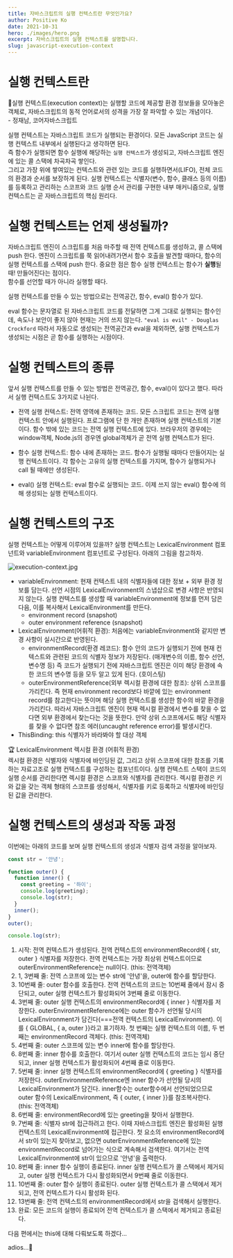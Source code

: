 ```yaml
---
title: 자바스크립트의 실행 컨텍스트란 무엇인가요?
author: Positive Ko
date: 2021-10-31
hero: ./images/hero.png
excerpt: 자바스크립트의 실행 컨텍스트를 설명합니다.
slug: javascript-execution-context
---
```


# 실행 컨텍스트란

<emphasizing>
  📌실행 컨텍스트(execution context)는 실행할 코드에 제공할 환경 정보들을
  모아놓은 객체로, 자바스크립트의 동적 언어로서의 성격을 가장 잘 파악할 수 있는
  개념이다. <br />- 정재남, 코어자바스크립트
</emphasizing>

실행 컨텍스트는 자바스크립트 코드가 실행되는 환경이다. 모든 JavaScript 코드는 실행 컨텍스트 내부에서 실행된다고 생각하면 된다.<br />
즉 함수가 실행되면 함수 실행에 해당하는 `실행 컨텍스트`가 생성되고, 자바스크립트 엔진에 있는 콜 스택에 차곡차곡 쌓인다.<br />
그리고 가장 위에 쌓여있는 컨텍스트와 관련 있는 코드를 실행하면서(LIFO), 전체 코드의 환경과 순서를 보장하게 된다.
실행 컨텍스트는 식별자(변수, 함수, 클래스 등의 이름)를 등록하고 관리하는 스코프와 코드 실행 순서 관리를 구현한 내부 매커니즘으로, 실행 컨텍스트는 곧 자바스크립트의 핵심 원리다.

# 실행 컨텍스트는 언제 생성될까?

자바스크립트 엔진이 스크립트를 처음 마주할 때 전역 컨텍스트를 생성하고, 콜 스택에 push 한다.
엔진이 스크립트를 쭉 읽어내려가면서 함수 호출을 발견할 때마다, 함수의 실행 컨텍스트를 스택에 push 한다.
중요한 점은 함수 실행 컨텍스트는 함수가 **실행**될 때! 만들어진다는 점이다.<br />
함수를 선언할 때가 아니라 실행할 때다.

실행 컨텍스트를 만들 수 있는 방법으로는 전역공간, 함수, eval() 함수가 있다.

eval 함수는 문자열로 된 자바스크립트 코드를 전달하면 그게 그대로 실행되는 함수인데, 속도나 보안이 좋지 않아 현재는 거의 쓰지 않는다.
`"eval is evil" - Douglas Crockford`
따라서 자동으로 생성되는 전역공간과 eval을 제외하면, 실행 컨텍스트가 생성되는 시점은 곧 함수를 실행하는 시점이다.

# 실행 컨텍스트의 종류

앞서 실행 컨텍스트를 만들 수 있는 방법은 전역공간, 함수, eval()이 있다고 했다.
따라서 실행 컨텍스트도 3가지로 나뉜다.

- 전역 실행 컨텍스트: 전역 영역에 존재하는 코드.
  모든 스크립트 코드는 전역 실행 컨텍스트 안에서 실행된다.
  프로그램에 단 한 개만 존재하며 실행 컨텍스트의 기본이다. 함수 밖에 있는 코드는 전역 실행 컨텍스트에 있다.
  브라우저의 경우에는 window객체, Node.js의 경우엔 global객체가 곧 전역 실행 컨텍스트가 된다.

- 함수 실행 컨텍스트: 함수 내에 존재하는 코드.
  함수가 실행될 때마다 만들어지는 실행 컨텍스트이다.
  각 함수는 고유의 실행 컨텍스트를 가지며, 함수가 실행되거나 call 될 때에만 생성된다.

- eval() 실행 컨텍스트: eval 함수로 실행되는 코드.
  이제 쓰지 않는 eval() 함수에 의해 생성되는 실행 컨텍스트이다.

# 실행 컨텍스트의 구조

실행 컨텍스트는 어떻게 이루어져 있을까?
실행 컨텍스트는 LexicalEnvironment 컴포넌트와 variableEnvironment 컴포넌트로 구성된다.
아래의 그림을 참고하자.

<div className='Image__Small'>
  <img
    src='./images/execution-context.jpg'
    title='execution-context.jpg'
    alt='execution-context.jpg'
  />
</div>

- variableEnvironment: 현재 컨텍스트 내의 식별자들에 대한 정보 + 외부 환경
  정보를 담는다. 선언 시점의 LexicalEnvironment의 스냅샵으로 변경 사항은 반영되지 않는다.
  실행 컨텍스트를 생성할 때 variableEnvironment에 정보를 먼저 담은 다음,
  이를 복사해서 LexicalEnvironment를 만든다.
  - environment record (snapshot)
  - outer environment reference (snapshot)
- LexicalEnvironment(어휘적 환경): 처음에는 variableEnvironment와 같지만 변경 사항이
  실시간으로 반영된다.
  - environmentRecord(환경 레코드): 함수 안의 코드가 실행되기 전에 현재 컨텍스트와 관련된 코드의 식별자 정보가 저장된다.
    (매개변수의 이름, 함수 선언, 변수명 등)
    즉 코드가 실행되기 전에 자바스크립트 엔진은 이미 해당 환경에 속한 코드의 변수명 등을 모두 알고 있게 된다. (호이스팅)
  - outerEnvironmentReference(외부 렉시컬 환경에 대한 참조): 상위 스코프를 가리킨다. 즉 현재 environment record보다 바깥에 있는 environment record를 참고한다는 뜻이며
    해당 실행 컨텍스트를 생성한 함수의 바깥 환경을 가리킨다.
    따라서 자바스크립트 엔진이 현재 렉시컬 환경에서 변수를 찾을 수 없다면 외부 환경에서 찾는다는 것을 뜻한다.
    만약 상위 스코프에서도 해당 식별자를 찾을 수 없다면 참조 에러(uncaught reference error)를 발생시킨다.
- ThisBinding: this 식별자가 바라봐야 할 대상 객체

<emphasizing>
  🏆 LexicalEnvironment 렉시컬 환경 (어휘적 환경) <br />
  렉시컬 환경은 식별자와 식별자에 바인딩된 값, 그리고 상위 스코프에 대한 참조를 기록하는
  자료고조로 실행 컨텍스트를 구성하는 컴포넌트이다. 실행 컨텍스트 스택이 코드의 실행
  순서를 관리한다면 렉시컬 환경은 스코프와 식별자를 관리한다. 렉시컬 환경은 키와
  값을 갖는 객체 형태의 스코프를 생성해서, 식별자를 키로 등록하고 식별자에 바인딩된
  값을 관리한다.
</emphasizing>

# 실행 컨텍스트의 생성과 작동 과정

이번에는 아래의 코드를 보며 실행 컨텍스트의 생성과 식별자 검색 과정을 알아보자.

```js
const str = '안녕';

function outer() {
  function inner() {
    const greeting = '하이';
    console.log(greeting);
    console.log(str);
  }
  inner();
}
outer();

console.log(str);
```

1. 시작: 전역 컨텍스트가 생성된다. 전역 컨텍스트의 environmentRecord에 { str, outer } 식별자를 저장한다.
   전역 컨텍스트는 가장 최상위 컨텍스트이므로 outerEnvironmentReference는 null이다. (this: 전역객체)
2. 1, 3번째 줄: 전역 스코프에 있는 변수 str에 '안녕'을, outer에 함수를 할당한다.
3. 10번째 줄: outer 함수를 호출한다. 전역 컨텍스트의 코드는 10번째 줄에서 잠시 중단되고, outer 실행 컨텍스트가 활성화되어 3번째 줄로 이동한다.
4. 3번째 줄: outer 실행 컨텍스트의 environmentRecord에 { inner } 식별자를 저장한다.
   outerEnvironmentReference에는 outer 함수가 선언될 당시의 LexicalEnvironment가 담긴다(===전역 컨텍스트의 LexicalEnvironment).
   이를 { GLOBAL, { a, outer }}라고 표기하자. 첫 번째는 실행 컨텍스트의 이름, 두 번째는 environmentRecord 객체다. (this: 전역객체)
5. 4번째 줄: outer 스코프에 있는 변수 inner에 함수를 할당한다.
6. 8번째 줄: inner 함수를 호출한다. 여기서 outer 실행 컨텍스트의 코드는 임시 중단되고, inner 실행 컨텍스트가 활성화되어 4번째 줄로 이동한다.
7. 5번째 줄: inner 실행 컨텍스트의 environmentRecord에 { greeting } 식별자를 저장한다.
   outerEnvironmentReference엔 inner 함수가 선언될 당시의 LexicalEnvironment가 담긴다. inner함수는 outer함수에서 선언되었으므로
   outer 함수의 LexicalEnvironment, 즉 { outer, { inner }}를 참조복사한다. (this: 전역객체)
8. 6번째 줄: environmentRecord에 있는 greeting을 찾아서 실행한다.
9. 7번째 줄: 식별자 str에 접근하려고 한다. 이때 자바스크립트 엔진은 활성화된 실행 컨텍스트의 LexicalEnvironment에 접근한다.
   첫 요소의 environmentRecord에서 str이 있는지 찾아보고, 없으면 outerEnvironmentReference에 있는 environmentRecord로 넘어가는 식으로 계속해서 검색한다.
   여기서는 전역 LexicalEnvironment에 str이 있으므로 '안녕'을 출력한다.
10. 8번째 줄: inner 함수 실행이 종료된다. inner 실행 컨텍스트가 콜 스택에서 제거되고, outer 실행 컨텍스트가 다시 활성화되면서 9번째 줄로 이동한다.
11. 10번째 줄: outer 함수 실행이 종료된다. outer 실행 컨텍스트가 콜 스택에서 제거되고, 전역 컨텍스트가 다시 활성화 된다.
12. 13번째 줄: 전역 컨텍스트의 environmentRecord에서 str을 검색해서 실행한다.
13. 완료: 모든 코드의 실행이 종료되어 전역 컨텍스트가 콜 스택에서 제거되고 종료된다.


다음 편에서는
this에 대해 다뤄보도록 하겠다...

adios...🍷
